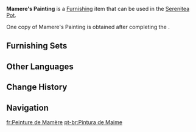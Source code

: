 {{Furnishing Infobox
|id             = 364506
|image          = Item Mamere's Painting.png
|category       = Wall Decor
|subcategory    = Picture Frame
|quality        = 4
|adeptal_energy = 90
|load           = 85
|reduced_load   = 64
|description    = A portrait [[Mamere]] painted for [[Paimon]] and you. At first glance, it doesn't look much like you and Paimon, or anything with a tangible form for that matter. Instead, it looks like waves of beautiful overlapping colors. But when calmly appreciating the portrait, you find that Mamere is conveying everything she wishes to express to you, layer by layer.<br>According to [[Seymour]]'s evaluation, Mamere can create unique paintings that differ from the "103,900 different styles of art." This makes her paintings priceless treasures, and those who gaze upon her paintings are always able to feel something different from Mamere's art each time they look at it.
|mention        = Mamere;Paimon;Seymour
|blueprint      = 
|source1        = ''[[Limner, Dreamer, and Robotic Dog]]''
|limited        = 1
}}
'''Mamere's Painting''' is a [[Furnishing]] item that can be used in the [[Serenitea Pot]].

One copy of Mamere's Painting is obtained after completing the {{Quest|Limner, Dreamer, and Robotic Dog}}.

==Furnishing Sets==
{{Craft Usage|type=Furnishing Set}}

==Other Languages==
{{Other Languages
|en      = Mamere's Painting
|zhs     = 玛梅赫的画作
|zhs_rm  = Mǎméihè de Huàzuò
|zht     = 瑪梅赫的畫作
|zht_rm  = Mǎméihè de Huàzuò
|zh_tl   = Mamere's Artwork
|ja      = マメールの絵
|ja_rm   = Mameeru no E
|ja_tl   = Mamere's Painting
|ko      = 마메흐의 작품
|ko_rm   = 
|ko_tl   = 
|es      = Cuadro de Maime
|es_tl   = Mamere's Painting
|fr      = Peinture de Mamère
|fr_tl   = Mamere's Painting
|ru      = Картина Мамер
|ru_tl   = Mamere's Painting
|th      = ภาพวาดของ Mamere
|th_rm   = 
|th_tl   = 
|vi      = Tranh của Mamere
|vi_tl   = 
|de      = Mamères Gemälde
|de_tl   = Mamere's Painting
|id      = Karya Lukisan Mamere
|id_tl   = Mamere's Painting
|pt      = Pintura de Maime
|pt_tl   = 
|tr      = Mamere'in Resmi
|tr_tl   = 
|it      = Il dipinto di Mamère
|it_tl   = 
}}

==Change History==
{{Change History|4.0}}

==Navigation==
{{Furnishing Navbox|interior}}

[[fr:Peinture de Mamère]]
[[pt-br:Pintura de Maime]]